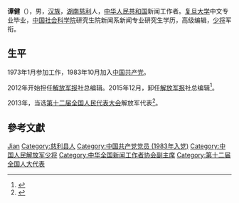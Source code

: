 '''谭健'''（{{bd|1955年|3月||}}），男，[[汉族|汉族]]，[[湖南|湖南]][[慈利|慈利]]人，[[中华人民共和国|中华人民共和国]]新闻工作者。[[复旦大学|复旦大学]]中文专业毕业，[[中国社会科学院|中国社会科学院]]研究生院新闻系新闻专业研究生学历，高级编辑，[[少将|少将]]军衔。

== 生平 ==
1973年1月参加工作，1983年10月加入[[中国共产党|中国共产党]]。

2012年开始担任[[解放军报|解放军报]]社总编辑。2015年12月，卸任[[解放军报|解放军报]]社总编辑<ref>{{cite news|title=孙继炼少将调任解放军报社总编辑，接棒60岁谭健少将|url=http://www.thepaper.cn/newsDetail_forward_1413106|accessdate=2015-12-25|newspaper=澎湃新闻|archive-date=2015-12-26|archive-url=https://web.archive.org/web/20151226050122/http://www.thepaper.cn/newsDetail_forward_1413106|dead-url=no}}</ref>。

2013年，当选[[第十二届全国人民代表大会|第十二届全国人民代表大会]]解放军代表<ref>{{cite news|title=全国人大代表信息-谭健|url=http://210.82.31.1:8084/delegate/viewDelegate.action?dbid=122977|accessdate=2013-04-05|newspaper=全国人大网|archive-url=https://web.archive.org/web/20160305235712/http://www.npc.gov.cn/delegate/viewDelegate.action?dbid=122977|archive-date=2016-03-05|dead-url=yes}}</ref>。

== 參考文獻 ==
{{reflist}}

{{中国政治人物小作品}}
{{s-start}}
{{s-mil|pla}}
{{s-before|[[黄国柱|黄国柱]]}}
{{s-title|《解放军报》社总编辑|2012年5月—2015年12月}}
{{s-after|[[孙继炼|孙继炼]]}}

{{中华全国新闻工作者协会第八届理事会}}

{{Authority control}}
{{DEFAULTSORT:Tan谭}}
[[Category:谭姓|Jian]]
[[Category:慈利县人|Category:慈利县人]]
[[Category:中国共产党党员_(1983年入党)|Category:中国共产党党员 (1983年入党)]]
[[Category:中国人民解放军少将|Category:中国人民解放军少将]]
[[Category:中华全国新闻工作者协会副主席|Category:中华全国新闻工作者协会副主席]]
[[Category:第十二届全国人大代表|Category:第十二届全国人大代表]]
